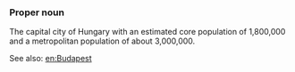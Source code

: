 ===Proper noun===

The capital city of Hungary with an estimated core population of 1,800,000 and a metropolitan population of about 3,000,000.

See also: [[en:Budapest]]